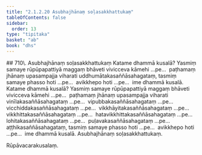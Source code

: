 ```yaml
---
title: "2.1.2.20 Asubhajhānaṃ soḷasakkhattukaṃ"
tableOfContents: false
sidebar:
  order: 13
type: "tipitaka"
basket: "ab"
book: "dhs"
---
```



<DynamicBreadcrumb />

<Paragraph type="center" book="dhs">
## 710\. Asubhajhānaṃ soḷasakkhattukaṃ
</Paragraph>

<Division number="263" book="dhs" bookNo="29" page="67">

<Paragraph number="711" book="dhs">
Katame dhammā kusalā? Yasmiṃ samaye rūpūpapattiyā maggaṃ bhāveti vivicceva kāmehi …pe…  paṭhamaṃ jhānaṃ upasampajja viharati uddhumātakasaññāsahagataṃ, tasmiṃ samaye phasso hoti …pe…  avikkhepo hoti …pe…  ime dhammā kusalā.
</Paragraph>

</Division>
<Division number="264" book="dhs" bookNo="29" page="68">

<Paragraph number="712" book="dhs">
Katame dhammā kusalā? Yasmiṃ samaye rūpūpapattiyā maggaṃ bhāveti vivicceva kāmehi …pe…  paṭhamaṃ jhānaṃ upasampajja viharati vinīlakasaññāsahagataṃ …pe…  vipubbakasaññāsahagataṃ …pe…  vicchiddakasaññāsahagataṃ …pe…  vikkhāyitakasaññāsahagataṃ …pe…  vikkhittakasaññāsahagataṃ …pe…  hatavikkhittakasaññāsahagataṃ …pe…  lohitakasaññāsahagataṃ …pe…  puḷavakasaññāsahagataṃ …pe…  aṭṭhikasaññāsahagataṃ, tasmiṃ samaye phasso hoti …pe…  avikkhepo hoti …pe…  ime dhammā kusalā.

</Paragraph>
</Division>

<Paragraph number="713" type="center" book="dhs">
Asubhajhānaṃ soḷasakkhattukaṃ.

  
Rūpāvacarakusalaṃ.
</Paragraph>